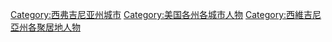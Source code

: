 [[Category:西弗吉尼亚州城市|Category:西弗吉尼亚州城市]]
[[Category:美国各州各城市人物|Category:美国各州各城市人物]]
[[Category:西維吉尼亞州各聚居地人物|Category:西維吉尼亞州各聚居地人物]]